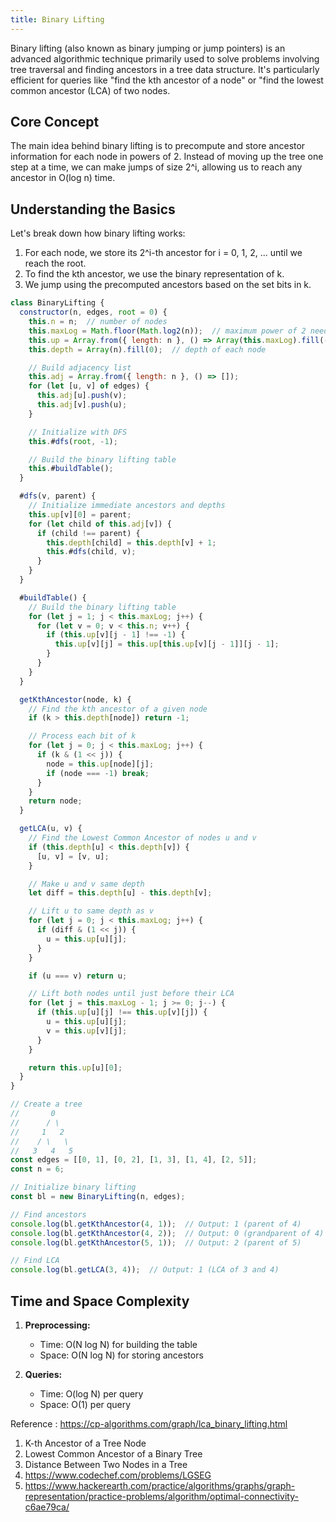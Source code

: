 ```yaml
---
title: Binary Lifting
---
```


Binary lifting (also known as binary jumping or jump pointers) is an advanced algorithmic technique primarily used to solve problems involving tree traversal and finding ancestors in a tree data structure. It's particularly efficient for queries like "find the kth ancestor of a node" or "find the lowest common ancestor (LCA) of two nodes.

## Core Concept

The main idea behind binary lifting is to precompute and store ancestor information for each node in powers of 2. Instead of moving up the tree one step at a time, we can make jumps of size 2^i, allowing us to reach any ancestor in O(log n) time.

## Understanding the Basics

Let's break down how binary lifting works:

1. For each node, we store its 2^i-th ancestor for i = 0, 1, 2, ... until we reach the root.
2. To find the kth ancestor, we use the binary representation of k.
3. We jump using the precomputed ancestors based on the set bits in k.


```JavaScript
class BinaryLifting {
  constructor(n, edges, root = 0) {
    this.n = n;  // number of nodes
    this.maxLog = Math.floor(Math.log2(n));  // maximum power of 2 needed
    this.up = Array.from({ length: n }, () => Array(this.maxLog).fill(-1));  // dp table
    this.depth = Array(n).fill(0);  // depth of each node

    // Build adjacency list
    this.adj = Array.from({ length: n }, () => []);
    for (let [u, v] of edges) {
      this.adj[u].push(v);
      this.adj[v].push(u);
    }

    // Initialize with DFS
    this.#dfs(root, -1);

    // Build the binary lifting table
    this.#buildTable();
  }

  #dfs(v, parent) {
    // Initialize immediate ancestors and depths
    this.up[v][0] = parent;
    for (let child of this.adj[v]) {
      if (child !== parent) {
        this.depth[child] = this.depth[v] + 1;
        this.#dfs(child, v);
      }
    }
  }

  #buildTable() {
    // Build the binary lifting table
    for (let j = 1; j < this.maxLog; j++) {
      for (let v = 0; v < this.n; v++) {
        if (this.up[v][j - 1] !== -1) {
          this.up[v][j] = this.up[this.up[v][j - 1]][j - 1];
        }
      }
    }
  }

  getKthAncestor(node, k) {
    // Find the kth ancestor of a given node
    if (k > this.depth[node]) return -1;

    // Process each bit of k
    for (let j = 0; j < this.maxLog; j++) {
      if (k & (1 << j)) {
        node = this.up[node][j];
        if (node === -1) break;
      }
    }
    return node;
  }

  getLCA(u, v) {
    // Find the Lowest Common Ancestor of nodes u and v
    if (this.depth[u] < this.depth[v]) {
      [u, v] = [v, u];
    }

    // Make u and v same depth
    let diff = this.depth[u] - this.depth[v];

    // Lift u to same depth as v
    for (let j = 0; j < this.maxLog; j++) {
      if (diff & (1 << j)) {
        u = this.up[u][j];
      }
    }

    if (u === v) return u;

    // Lift both nodes until just before their LCA
    for (let j = this.maxLog - 1; j >= 0; j--) {
      if (this.up[u][j] !== this.up[v][j]) {
        u = this.up[u][j];
        v = this.up[v][j];
      }
    }

    return this.up[u][0];
  }
}

// Create a tree
//       0
//      / \
//     1   2
//    / \   \
//   3   4   5
const edges = [[0, 1], [0, 2], [1, 3], [1, 4], [2, 5]];
const n = 6;

// Initialize binary lifting
const bl = new BinaryLifting(n, edges);

// Find ancestors
console.log(bl.getKthAncestor(4, 1));  // Output: 1 (parent of 4)
console.log(bl.getKthAncestor(4, 2));  // Output: 0 (grandparent of 4)
console.log(bl.getKthAncestor(5, 1));  // Output: 2 (parent of 5)

// Find LCA
console.log(bl.getLCA(3, 4));  // Output: 1 (LCA of 3 and 4)
```

## Time and Space Complexity
1. **Preprocessing:**

   - Time: O(N log N) for building the table
   - Space: O(N log N) for storing ancestors
2. **Queries:**

   - Time: O(log N) per query
   - Space: O(1) per query

Reference : https://cp-algorithms.com/graph/lca_binary_lifting.html

1. K-th Ancestor of a Tree Node
2. Lowest Common Ancestor of a Binary Tree
3. Distance Between Two Nodes in a Tree
4. https://www.codechef.com/problems/LGSEG
5. https://www.hackerearth.com/practice/algorithms/graphs/graph-representation/practice-problems/algorithm/optimal-connectivity-c6ae79ca/
